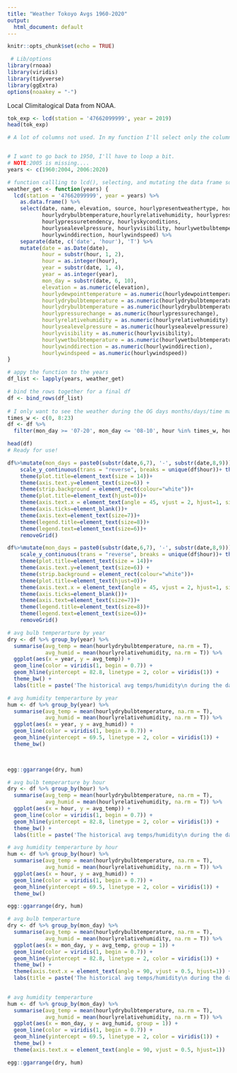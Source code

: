 ---
title: "Weather Tokoyo Avgs 1960-2020"
output: 
  html_document: default
---

```{r setup, include=FALSE}
knitr::opts_chunk$set(echo = TRUE)
```


```{r, include=FALSE}
 # Lib/options
library(rnoaa)
library(viridis)
library(tidyverse)
library(ggExtra)
options(noaakey = "-")
```

Local Climitalogical Data from NOAA.
```{r, include=FALSE}
tok_exp <- lcd(station = '47662099999', year = 2019)
head(tok_exp)

# A lot of columns not used. In my function I'll select only the columns which have information for hourly. Some of my returns give me different classes. This is why I specify each specific variable and give it a class.


# I want to go back to 1950, I'll have to loop a bit.
# NOTE:2005 is missing....
years <- c(1960:2004, 2006:2020)

# function callling to lcd(), selecting, and mutating the data frame so it is tidy
weather_get <- function(years) {
  lcd(station = '47662099999', year = years) %>%
    as.data.frame() %>% 
    select(date, name, elevation, source, hourlypresentweathertype, hourlydewpointtemperature,
           hourlydrybulbtemperature,hourlyrelativehumidity, hourlypressurechange, 
           hourlypressuretendency, hourlyskyconditions, 
           hourlysealevelpressure, hourlyvisibility, hourlywetbulbtemperature, 
           hourlywinddirection, hourlywindspeed) %>%
    separate(date, c('date', 'hour'), 'T') %>% 
    mutate(date = as.Date(date),
           hour = substr(hour, 1, 2),
           hour = as.integer(hour),
           year = substr(date, 1, 4),
           year = as.integer(year),
           mon_day = substr(date, 6, 10),
           elevation = as.numeric(elevation),
           hourlydewpointtemperature = as.numeric(hourlydewpointtemperature),
           hourlydrybulbtemperature = as.numeric(hourlydrybulbtemperature),
           hourlydrybulbtemperature = as.numeric(hourlydrybulbtemperature),
           hourlypressurechange = as.numeric(hourlypressurechange),
           hourlyrelativehumidity = as.numeric(hourlyrelativehumidity),
           hourlysealevelpressure = as.numeric(hourlysealevelpressure),
           hourlyvisibility = as.numeric(hourlyvisibility),
           hourlywetbulbtemperature = as.numeric(hourlywetbulbtemperature),
           hourlywinddirection = as.numeric(hourlywinddirection),
           hourlywindspeed = as.numeric(hourlywindspeed))
}

# appy the function to the years
df_list <- lapply(years, weather_get)

# bind the rows together for a final df
df <- bind_rows(df_list) 
  
# I only want to see the weather during the OG days months/days/time matches will be happening.
times_w <- c(0, 8:23)
df <- df %>% 
  filter(mon_day >= '07-20', mon_day <= '08-10', hour %in% times_w, hourlydrybulbtemperature != 120)

head(df)
# Ready for use!
```

```{r, echo = FALSE, warning = FALSE, message = FALSE}
df%>%mutate(mon_days = paste0(substr(date,6,7), '-', substr(date,8,9))) %>% filter(hour != 0) %>% group_by(hour, mon_day) %>% summarise(dry_mean = mean(hourlydrybulbtemperature), hum_mean = mean(hourlyrelativehumidity, na.rm = T)) %>% ggplot(aes(mon_day, hour, fill = dry_mean)) + geom_tile(color= "white",size=0.1) + scale_fill_viridis(name="Hrly Temps F",option ="C")  + labs(title = paste('Hourly Historical Temps Toyko 1960 - 2002')) + 
    scale_y_continuous(trans = "reverse", breaks = unique(df$hour))+ theme_minimal(base_size = 8)+ theme(legend.position = "bottom")+
    theme(plot.title=element_text(size = 14))+
    theme(axis.text.y=element_text(size=6)) +
    theme(strip.background = element_rect(colour="white"))+
    theme(plot.title=element_text(hjust=0))+
    theme(axis.text.x = element_text(angle = 45, vjust = 2, hjust=1, size = 8)) +
    theme(axis.ticks=element_blank())+
    theme(axis.text=element_text(size=7))+
    theme(legend.title=element_text(size=8))+
    theme(legend.text=element_text(size=6))+
    removeGrid()

df%>%mutate(mon_days = paste0(substr(date,6,7), '-', substr(date,8,9))) %>% filter(hour != 0) %>% group_by(hour, mon_day) %>% summarise(dry_mean = mean(hourlydrybulbtemperature), hum_mean = mean(hourlyrelativehumidity, na.rm = T)) %>% ggplot(aes(mon_day, hour, fill = hum_mean)) + geom_tile(color= "white",size=0.1) + scale_fill_viridis(name="Hrly Humidty",option ="C")  + labs(title = paste('Hourly Historical Humidty Toyko 1960 - 2002')) + 
    scale_y_continuous(trans = "reverse", breaks = unique(df$hour))+ theme_minimal(base_size = 8)+ theme(legend.position = "bottom")+
    theme(plot.title=element_text(size = 14))+
    theme(axis.text.y=element_text(size=6)) +
    theme(strip.background = element_rect(colour="white"))+
    theme(plot.title=element_text(hjust=0))+
    theme(axis.text.x = element_text(angle = 45, vjust = 2, hjust=1, size = 8)) +
    theme(axis.ticks=element_blank())+
    theme(axis.text=element_text(size=7))+
    theme(legend.title=element_text(size=8))+
    theme(legend.text=element_text(size=6))+
    removeGrid()
```

```{r, echo = FALSE, warning = FALSE, message = FALSE}

# avg bulb temperarture by year
dry <- df %>% group_by(year) %>% 
  summarise(avg_temp = mean(hourlydrybulbtemperature, na.rm = T),
            avg_humid = mean(hourlyrelativehumidity, na.rm = T)) %>% 
  ggplot(aes(x = year, y = avg_temp)) + 
  geom_line(color = viridis(1, begin = 0.7)) + 
  geom_hline(yintercept = 82.8, linetype = 2, color = viridis(1)) + 
  theme_bw() +
  labs(title = paste('The historical avg temps/humidity\n during the days of the OG per year'))

# avg humidity temperarture by year
hum <- df %>% group_by(year) %>% 
  summarise(avg_temp = mean(hourlydrybulbtemperature, na.rm = T),
            avg_humid = mean(hourlyrelativehumidity, na.rm = T)) %>% 
  ggplot(aes(x = year, y = avg_humid)) + 
  geom_line(color = viridis(1, begin = 0.7)) + 
  geom_hline(yintercept = 69.5, linetype = 2, color = viridis(1)) + 
  theme_bw() 

  

egg::ggarrange(dry, hum)

```

```{r, echo = FALSE, warning = FALSE, message = FALSE}
# avg bulb temperarture by hour
dry <- df %>% group_by(hour) %>% 
  summarise(avg_temp = mean(hourlydrybulbtemperature, na.rm = T),
            avg_humid = mean(hourlyrelativehumidity, na.rm = T)) %>% 
  ggplot(aes(x = hour, y = avg_temp)) + 
  geom_line(color = viridis(1, begin = 0.7)) + 
  geom_hline(yintercept = 82.8, linetype = 2, color = viridis(1)) + 
  theme_bw() +
  labs(title = paste('The historical avg temps/humidity\n during the days of the OG per hour'))

# avg humidity temperarture by hour
hum <- df %>% group_by(hour) %>% 
  summarise(avg_temp = mean(hourlydrybulbtemperature, na.rm = T),
            avg_humid = mean(hourlyrelativehumidity, na.rm = T)) %>% 
  ggplot(aes(x = hour, y = avg_humid)) + 
  geom_line(color = viridis(1, begin = 0.7)) + 
  geom_hline(yintercept = 69.5, linetype = 2, color = viridis(1)) + 
  theme_bw()

egg::ggarrange(dry, hum)

```

```{r, echo = FALSE, warning = FALSE, message = FALSE}
# avg bulb temperarture
dry <- df %>% group_by(mon_day) %>% 
  summarise(avg_temp = mean(hourlydrybulbtemperature, na.rm = T),
            avg_humid = mean(hourlyrelativehumidity, na.rm = T)) %>% 
  ggplot(aes(x = mon_day, y = avg_temp, group = 1)) + 
  geom_line(color = viridis(1, begin = 0.7)) + 
  geom_hline(yintercept = 82.8, linetype = 2, color = viridis(1)) + 
  theme_bw() + 
  theme(axis.text.x = element_text(angle = 90, vjust = 0.5, hjust=1)) + 
  labs(title = paste('The historical avg temps/humidity\n during the days of the OG per day'))
  

# avg humidity temperarture
hum <- df %>% group_by(mon_day) %>% 
  summarise(avg_temp = mean(hourlydrybulbtemperature, na.rm = T),
            avg_humid = mean(hourlyrelativehumidity, na.rm = T)) %>% 
  ggplot(aes(x = mon_day, y = avg_humid, group = 1)) + 
  geom_line(color = viridis(1, begin = 0.7)) + 
  geom_hline(yintercept = 69.5, linetype = 2, color = viridis(1)) + 
  theme_bw() +
  theme(axis.text.x = element_text(angle = 90, vjust = 0.5, hjust=1))

egg::ggarrange(dry, hum)

```